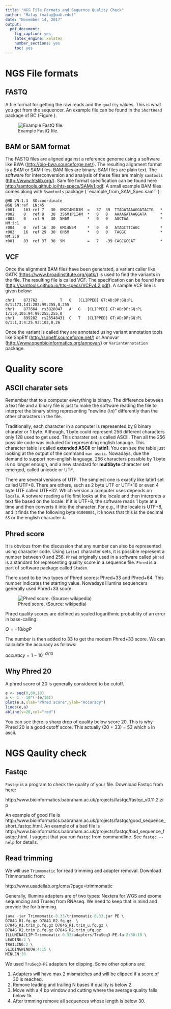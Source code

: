 ```yaml
---
title: "NGS File Formats and Sequence Quality Check"
author: "Malay (malay@uab.edu)"
date: "November 14, 2017"
output:
  pdf_document:
    fig_caption: yes
    latex_engine: xelatex
    number_sections: yes
    toc: yes
---
```


# NGS File formats

## FASTQ
A file format for getting the raw reads and the `quality` values. This is what you get from the sequencer. An example file can be found in the `ShortRead` package of BC (Figure \ref{fastq}). 

![Example FastQ file.\label{fastq}](figures/fastaq.png)

## BAM or SAM format
The FASTQ files are aligned against a reference genome using a software like BWA (<http://bio-bwa.sourceforge.net/>). The resulting alignment format is a BAM or SAM files. BAM files are binary, SAM files are plain text. The software for interconversion and analysis of these files are mainly `samtools` (<http://www.htslib.org/>). Sam file format specification can be found here <http://samtools.github.io/hts-specs/SAMv1.pdf>.  A small example BAM files comes along with `Rsamtools` package (``example_from_SAM_Spec.sam```):


	@HD	VN:1.3	SO:coordinate
    @SQ	SN:ref	LN:45
    r001	163	ref	7	30	8M2I4M1D3M	=	37	39	TTAGATAAAGGATACTG	*
    r002	0	ref	9	30	3S6M1P1I4M	*	0	0	AAAAGATAAGGATA		*
    r003	0	ref	9	30	5H6M		*	0	0	AGCTAA				*	NM:i:1
    r004	0	ref	16	30	6M14N5M		*	0	0	ATAGCTTCAGC			*
    r003	16	ref	29	30	6H5M		*	0	0	TAGGC				*	NM:i:0
    r001	83	ref	37	30	9M			=	7	-39	CAGCGCCAT			*


## VCF
Once the alignment BAM files have been generated, a variant caller like GATK (<https://www.broadinstitute.org/gatk/>) is used to find the variants in the file. The resulting file is called VCF. The specification can be found here (<http://samtools.github.io/hts-specs/VCFv4.2.pdf>). A sample VCF line is given below:

	chr1    873762  .       T   G   [CLIPPED] GT:AD:DP:GQ:PL    0/1:173,141:282:99:255,0,255
	chr1    877664  rs3828047   A   G   [CLIPPED] GT:AD:DP:GQ:PL    1/1:0,105:94:99:255,255,0
	chr1    899282  rs28548431  C   T   [CLIPPED] GT:AD:DP:GQ:PL    0/1:1,3:4:25.92:103,0,26

Once the variant is called they are annotated using variant annotation tools like SnpEff (<http://snpeff.sourceforge.net/>) or Annovar (<http://www.openbioinformatics.org/annovar/>) or `VariantAnnotation` package.

# Quality score

## ASCII charater sets

Remember that to a computer everything is binary. The difference between a text file and a binary file is just to make the software reading the file to interpret the binary string representing "newline (\\n)" differently than the other characters in the file. 

Traditionally, each character in a computer is represented by 8 binary charater or 1 byte. Although, 1 byte could represent 256 different characters only 128 used to get used. This charater set is called ASCII. Then all the 256 possible code was included for representing english lanauge. This character table is called **extended ASCII** or **latin1**. You can see the table just looking at the output of the command ```man ascii```. Nowadays, due the demand to support non-english language, 256 characters possible by 1 byte is no longer enough, and a new standard for **multibyte** character set emerged, called unicode or UTF.

There are several versions of UTF. The simplest one is exactly like latin1 set called UTF+8. There are others, such as 2 byte UTF or UTF+16 or even 4 byte UTF called UTF+32. Which version a computer uses depends on ```locale```. A sotware reading a file first looks at the locale and then interprets a text file based on the locale. If it is UTF+8, the software reads 1 byte at a time and then converts it into the character. For e.g., if the locale is UTF+8, and it finds the the following byte ```01000001```, it knows that this is the decimal ```65``` or the english character ```A```.  

## Phred score
It is obvious from the discussion that any number can also be represented using character code. Using ```Latin1``` character sets, it is possible represent a number between 0 and 256. ```Phred``` originally used in a software called ```phred``` is a standard for representing quality score in a sequence file. ```Phred``` is a part of software package called ```Staden```.

There used to be two types of Phred scores: Phred+33 and Phred+64. This number indicates the starting value. Nowadays Illumina sequencers generally used Phred+33 score.

![Phred score. (Source: wikipedia)](figures/phred_scores.png)

Phred quality scores are defined as scaled logarithmic probablity of an error in base-calling:

$Q = -10 log P$

The number is then added to 33 to get the modern Phred+33 score. We can calculate the accuracy as follows:

$accuracy = 1 - 10^{-Q/10}$


## Why Phred 20

A phred score of 20 is generally considered to be cutoff. 

```r
e <- seq(0,60,10)
a <- 1 - 10^(-(e/10))
plot(e,a,xlab="Phred score",ylab="Accuracy")
lines(e,a)
abline(v=20,col="red")
```

You can see there is sharp drop of quality below score 20. This is why Phred 20 is a good cutoff score. This actually (20 + 33) = 53 which `5` in ascii.

# NGS Qaulity check

## Fastqc

```Fastqc``` is a program to check the quality of your file. Download Fastqc from here:

http://www.bioinformatics.babraham.ac.uk/projects/fastqc/fastqc_v0.11.2.zip

An example of good file is http://www.bioinformatics.babraham.ac.uk/projects/fastqc/good_sequence_short_fastqc.html. An example of a bad file is http://www.bioinformatics.babraham.ac.uk/projects/fastqc/bad_sequence_fastqc.html. I suggest that you run ```fastqc``` from commandline. See ```fastqc --help``` for details.

## Read trimming

We will use ```Trimmomatic``` for read trimming and adapter removal. Download Trimmomatic from:

http://www.usadellab.org/cms/?page=trimmomatic

Generally, Illumina adapters are of two types: Nextera for WGS and exome sequencing and Truseq from RNAseq. We need to keep that in mind and provide the for trimming.

```r
java -jar Trimmomatic-0.33/trimmomatic-0.33.jar PE \
D784G_R1.fq.gz D784G_R2.fq.gz  \
D784G_R1.trim_p.fq.gz D784G_R1.trim_u.fq.gz \
D784G_R2.trim_p.fq.gz D784G_R2.trim_ufq.gz 
ILLUMINACLIP:Trimmomatic-0.33/adapters/TruSeq3-PE.fa:2:30:10 \
LEADING:2 \
TRAILING:2 \
SLIDINGWINDOW:4:15 \
MINLEN:30
```

We used ```TruSeq3-PE``` adapters for clipping. Some other options are:

1. Adapters will have max 2 mismatches and will be clipped if a score of 30 is reached.
2. Remove leading and trailing N bases if quality is below 2.
3. Move with a 4 bp window and cutting where the average quality falls below 15.
4. After trmming remove all sequences whose length is below 30.















